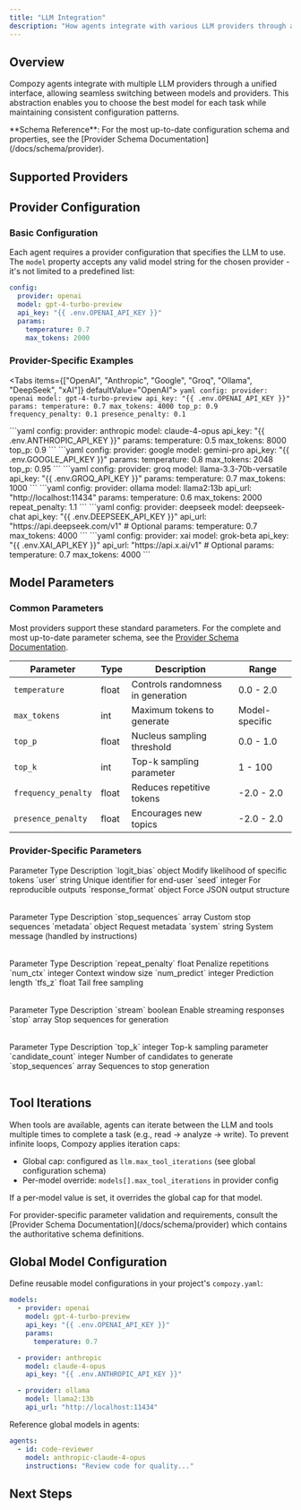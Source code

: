 ```yaml
---
title: "LLM Integration"
description: "How agents integrate with various LLM providers through a unified interface"
---
```


## Overview

Compozy agents integrate with multiple LLM providers through a unified interface, allowing seamless switching between models and providers. This abstraction enables you to choose the best model for each task while maintaining consistent configuration patterns.

<Callout type="info">
**Schema Reference**: For the most up-to-date configuration schema and properties, see the [Provider Schema Documentation](/docs/schema/provider).
</Callout>

## Supported Providers

<FeatureCardList cols={3}>
  <FeatureCard
    title="OpenAI"
    description="Access GPT-4, GPT-3.5, and other OpenAI models with full function calling support"
    icon="Cpu"
  />
  <FeatureCard
    title="Anthropic"
    description="Claude 3 family (Opus, Sonnet, Haiku) with advanced reasoning capabilities"
    icon="Bot"
  />
  <FeatureCard
    title="Google"
    description="Gemini Pro, Gemini Ultra, and PaLM models for multimodal applications"
    icon="Globe"
  />
  <FeatureCard
    title="Groq"
    description="Fast inference with Llama, Mixtral, and other open models at low latency"
    icon="Microchip"
  />
  <FeatureCard
    title="Ollama"
    description="Run any Ollama-supported model locally for privacy-first applications"
    icon="Server"
  />
  <FeatureCard
    title="DeepSeek"
    description="DeepSeek AI models with OpenAI-compatible API for advanced reasoning"
    icon="Zap"
  />
  <FeatureCard
    title="xAI"
    description="Grok models with OpenAI-compatible API for cutting-edge AI capabilities"
    icon="Sparkles"
  />
  <FeatureCard
    title="Custom"
    description="Connect to any OpenAI-compatible API endpoint for specialized models"
    icon="Plug"
  />
</FeatureCardList>

## Provider Configuration

### Basic Configuration

Each agent requires a provider configuration that specifies the LLM to use. The `model` property accepts any valid model string for the chosen provider - it's not limited to a predefined list:

```yaml
config:
  provider: openai
  model: gpt-4-turbo-preview
  api_key: "{{ .env.OPENAI_API_KEY }}"
  params:
    temperature: 0.7
    max_tokens: 2000
```

### Provider-Specific Examples

<Tabs items={["OpenAI", "Anthropic", "Google", "Groq", "Ollama", "DeepSeek", "xAI"]} defaultValue="OpenAI">
  <Tab value="OpenAI">
    ```yaml
    config:
      provider: openai
      model: gpt-4-turbo-preview
      api_key: "{{ .env.OPENAI_API_KEY }}"
      params:
        temperature: 0.7
        max_tokens: 4000
        top_p: 0.9
        frequency_penalty: 0.1
        presence_penalty: 0.1
    ```
  </Tab>

  <Tab value="Anthropic">
    ```yaml
    config:
      provider: anthropic
      model: claude-4-opus
      api_key: "{{ .env.ANTHROPIC_API_KEY }}"
      params:
        temperature: 0.5
        max_tokens: 8000
        top_p: 0.9
    ```
  </Tab>

  <Tab value="Google">
    ```yaml
    config:
      provider: google
      model: gemini-pro
      api_key: "{{ .env.GOOGLE_API_KEY }}"
      params:
        temperature: 0.8
        max_tokens: 2048
        top_p: 0.95
    ```
  </Tab>

  <Tab value="Groq">
    ```yaml
    config:
      provider: groq
      model: llama-3.3-70b-versatile
      api_key: "{{ .env.GROQ_API_KEY }}"
      params:
        temperature: 0.7
        max_tokens: 1000
    ```
  </Tab>

  <Tab value="Ollama">
    ```yaml
    config:
      provider: ollama
      model: llama2:13b
      api_url: "http://localhost:11434"
      params:
        temperature: 0.6
        max_tokens: 2000
        repeat_penalty: 1.1
    ```
  </Tab>

  <Tab value="DeepSeek">
    ```yaml
    config:
      provider: deepseek
      model: deepseek-chat
      api_key: "{{ .env.DEEPSEEK_API_KEY }}"
      api_url: "https://api.deepseek.com/v1"  # Optional
      params:
        temperature: 0.7
        max_tokens: 4000
    ```
  </Tab>

  <Tab value="xAI">
    ```yaml
    config:
      provider: xai
      model: grok-beta
      api_key: "{{ .env.XAI_API_KEY }}"
      api_url: "https://api.x.ai/v1"  # Optional
      params:
        temperature: 0.7
        max_tokens: 4000
    ```
  </Tab>
</Tabs>

## Model Parameters

### Common Parameters

Most providers support these standard parameters. For the complete and most up-to-date parameter schema, see the [Provider Schema Documentation](/docs/schema/provider).

| Parameter | Type | Description | Range |
|-----------|------|-------------|-------|
| `temperature` | float | Controls randomness in generation | 0.0 - 2.0 |
| `max_tokens` | int | Maximum tokens to generate | Model-specific |
| `top_p` | float | Nucleus sampling threshold | 0.0 - 1.0 |
| `top_k` | int | Top-k sampling parameter | 1 - 100 |
| `frequency_penalty` | float | Reduces repetitive tokens | -2.0 - 2.0 |
| `presence_penalty` | float | Encourages new topics | -2.0 - 2.0 |

### Provider-Specific Parameters

<AccordionGroup>
  <Accordion title="OpenAI Parameters">
    <Table>
      <TableHeader>
        <TableRow>
          <TableHead>Parameter</TableHead>
          <TableHead>Type</TableHead>
          <TableHead>Description</TableHead>
        </TableRow>
      </TableHeader>
      <TableBody>
        <TableRow>
          <TableCell>`logit_bias`</TableCell>
          <TableCell>object</TableCell>
          <TableCell>Modify likelihood of specific tokens</TableCell>
        </TableRow>
        <TableRow>
          <TableCell>`user`</TableCell>
          <TableCell>string</TableCell>
          <TableCell>Unique identifier for end-user</TableCell>
        </TableRow>
        <TableRow>
          <TableCell>`seed`</TableCell>
          <TableCell>integer</TableCell>
          <TableCell>For reproducible outputs</TableCell>
        </TableRow>
        <TableRow>
          <TableCell>`response_format`</TableCell>
          <TableCell>object</TableCell>
          <TableCell>Force JSON output structure</TableCell>
        </TableRow>
      </TableBody>
    </Table>
  </Accordion>

  <Accordion title="Anthropic Parameters">
    <Table>
      <TableHeader>
        <TableRow>
          <TableHead>Parameter</TableHead>
          <TableHead>Type</TableHead>
          <TableHead>Description</TableHead>
        </TableRow>
      </TableHeader>
      <TableBody>
        <TableRow>
          <TableCell>`stop_sequences`</TableCell>
          <TableCell>array</TableCell>
          <TableCell>Custom stop sequences</TableCell>
        </TableRow>
        <TableRow>
          <TableCell>`metadata`</TableCell>
          <TableCell>object</TableCell>
          <TableCell>Request metadata</TableCell>
        </TableRow>
        <TableRow>
          <TableCell>`system`</TableCell>
          <TableCell>string</TableCell>
          <TableCell>System message (handled by instructions)</TableCell>
        </TableRow>
      </TableBody>
    </Table>
  </Accordion>

  <Accordion title="Ollama Parameters">
    <Table>
      <TableHeader>
        <TableRow>
          <TableHead>Parameter</TableHead>
          <TableHead>Type</TableHead>
          <TableHead>Description</TableHead>
        </TableRow>
      </TableHeader>
      <TableBody>
        <TableRow>
          <TableCell>`repeat_penalty`</TableCell>
          <TableCell>float</TableCell>
          <TableCell>Penalize repetitions</TableCell>
        </TableRow>
        <TableRow>
          <TableCell>`num_ctx`</TableCell>
          <TableCell>integer</TableCell>
          <TableCell>Context window size</TableCell>
        </TableRow>
        <TableRow>
          <TableCell>`num_predict`</TableCell>
          <TableCell>integer</TableCell>
          <TableCell>Prediction length</TableCell>
        </TableRow>
        <TableRow>
          <TableCell>`tfs_z`</TableCell>
          <TableCell>float</TableCell>
          <TableCell>Tail free sampling</TableCell>
        </TableRow>
      </TableBody>
    </Table>
  </Accordion>

  <Accordion title="Groq Parameters">
    <Table>
      <TableHeader>
        <TableRow>
          <TableHead>Parameter</TableHead>
          <TableHead>Type</TableHead>
          <TableHead>Description</TableHead>
        </TableRow>
      </TableHeader>
      <TableBody>
        <TableRow>
          <TableCell>`stream`</TableCell>
          <TableCell>boolean</TableCell>
          <TableCell>Enable streaming responses</TableCell>
        </TableRow>
        <TableRow>
          <TableCell>`stop`</TableCell>
          <TableCell>array</TableCell>
          <TableCell>Stop sequences for generation</TableCell>
        </TableRow>
      </TableBody>
    </Table>
  </Accordion>

  <Accordion title="Google Parameters">
    <Table>
      <TableHeader>
        <TableRow>
          <TableHead>Parameter</TableHead>
          <TableHead>Type</TableHead>
          <TableHead>Description</TableHead>
        </TableRow>
      </TableHeader>
      <TableBody>
        <TableRow>
          <TableCell>`top_k`</TableCell>
          <TableCell>integer</TableCell>
          <TableCell>Top-k sampling parameter</TableCell>
        </TableRow>
        <TableRow>
          <TableCell>`candidate_count`</TableCell>
          <TableCell>integer</TableCell>
          <TableCell>Number of candidates to generate</TableCell>
        </TableRow>
        <TableRow>
          <TableCell>`stop_sequences`</TableCell>
          <TableCell>array</TableCell>
          <TableCell>Sequences to stop generation</TableCell>
        </TableRow>
      </TableBody>
    </Table>
  </Accordion>
</AccordionGroup>

## Tool Iterations

When tools are available, agents can iterate between the LLM and tools multiple times to complete a task (e.g., read → analyze → write). To prevent infinite loops, Compozy applies iteration caps:

- Global cap: configured as `llm.max_tool_iterations` (see global configuration schema)
- Per-model override: `models[].max_tool_iterations` in provider config

If a per-model value is set, it overrides the global cap for that model.

<Callout type="info">
For provider-specific parameter validation and requirements, consult the [Provider Schema Documentation](/docs/schema/provider) which contains the authoritative schema definitions.
</Callout>

## Global Model Configuration

Define reusable model configurations in your project's `compozy.yaml`:

```yaml
models:
  - provider: openai
    model: gpt-4-turbo-preview
    api_key: "{{ .env.OPENAI_API_KEY }}"
    params:
      temperature: 0.7

  - provider: anthropic
    model: claude-4-opus
    api_key: "{{ .env.ANTHROPIC_API_KEY }}"

  - provider: ollama
    model: llama2:13b
    api_url: "http://localhost:11434"
```

Reference global models in agents:

```yaml
agents:
  - id: code-reviewer
    model: anthropic-claude-4-opus
    instructions: "Review code for quality..."
```

## Next Steps

<ReferenceCardList>
  <ReferenceCard
    title="Instructions & Actions"
    description="Learn how to craft effective agent instructions"
    href="/docs/core/agents/instructions-actions"
    icon="ListCheck"
  />
  <ReferenceCard
    title="Structured Outputs"
    description="Master schema-driven structured outputs and validation"
    href="/docs/core/agents/structured-outputs"
    icon="Braces"
  />
  <ReferenceCard
    title="Provider Configuration"
    description="Detailed provider setup and configuration options"
    href="/docs/core/configuration/providers"
    icon="Settings"
  />
  <ReferenceCard
    title="Provider Schema"
    description="Complete schema definitions and validation rules"
    href="/docs/schema/provider"
    icon="FileJson"
  />
</ReferenceCardList>
